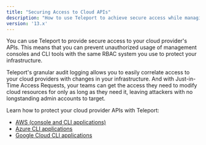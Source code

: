 ```yaml
---
title: "Securing Access to Cloud APIs"
description: "How to use Teleport to achieve secure access while managing your cloud-based infrastructure."
version: '13.x'
---
```


You can use Teleport to provide secure access to your cloud provider's APIs.
This means that you can prevent unauthorized usage of management consoles and
CLI tools with the same RBAC system you use to protect your infrastructure.

Teleport's granular audit logging allows you to easily correlate access to
your cloud providers with changes in your infrastructure. And with Just-in-Time
Access Requests, your teams can get the access they need to modify cloud
resources for only as long as they need it, leaving attackers with no
longstanding admin accounts to target.

Learn how to protect your cloud provider APIs with Teleport:

- [AWS (console and CLI applications)](/ver/13.x/application-access/cloud-apis/aws-console)
- [Azure CLI applications](/ver/13.x/application-access/cloud-apis/azure)
- [Google Cloud CLI applications](/ver/13.x/application-access/cloud-apis/google-cloud)
